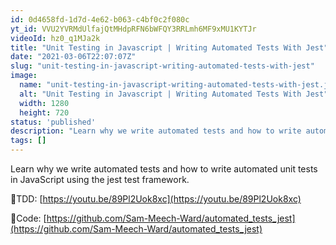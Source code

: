 ```yaml
---
id: 0d4658fd-1d7d-4e62-b063-c4bf0c2f080c
yt_id: VVU2YVRMdUlfajQtMHdpRFN6bWFQY3RRLmh6MF9xMU1KYTJr
videoId: hz0_q1MJa2k
title: "Unit Testing in Javascript | Writing Automated Tests With Jest"
date: "2021-03-06T22:07:07Z"
slug: "unit-testing-in-javascript-writing-automated-tests-with-jest"
image: 
  name: "unit-testing-in-javascript-writing-automated-tests-with-jest.jpg"
  alt: "Unit Testing in Javascript | Writing Automated Tests With Jest"
  width: 1280
  height: 720
status: 'published'
description: "Learn why we write automated tests and how to write automated unit tests in JavaScript using the jest test framework. "
tags: []
---
```


Learn why we write automated tests and how to write automated unit tests in JavaScript using the jest test framework. 

🔗TDD: 
[https://youtu.be/89Pl2Uok8xc](https://youtu.be/89Pl2Uok8xc)

🔗Code:
[https://github.com/Sam-Meech-Ward/automated_tests_jest](https://github.com/Sam-Meech-Ward/automated_tests_jest)


